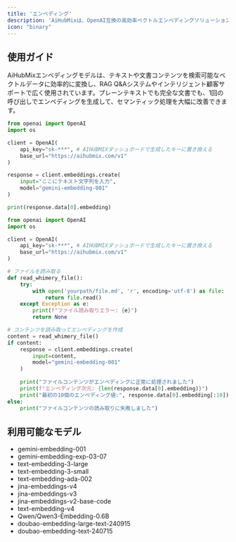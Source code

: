 ```yaml
---
title: 'エンベディング'
description: 'AiHubMixは、OpenAI互換の高効率ベクトルエンベディングソリューションを提供します。'
icon: "binary"
---
```


## 使用ガイド

AiHubMixエンベディングモデルは、テキストや文書コンテンツを検索可能なベクトルデータに効率的に変換し、RAG Q&Aシステムやインテリジェント顧客サポートで広く使用されています。プレーンテキストでも完全な文書でも、1回の呼び出しでエンベディングを生成して、セマンティック処理を大幅に改善できます。

<CodeGroup>
  
```py 汎用エンベディング
from openai import OpenAI
import os

client = OpenAI(
    api_key="sk-***", # AIHUBMIXダッシュボードで生成したキーに置き換える
    base_url="https://aihubmix.com/v1"
)

response = client.embeddings.create(
    input="ここにテキスト文字列を入力",
    model="gemini-embedding-001"
)

print(response.data[0].embedding)
```

```py 文書を読み取ってエンベディング
from openai import OpenAI
import os

client = OpenAI(
    api_key="sk-***", # AIHUBMIXダッシュボードで生成したキーに置き換える
    base_url="https://aihubmix.com/v1"
)

# ファイルを読み取る
def read_whimery_file():
    try:
        with open('yourpath/file.md', 'r', encoding='utf-8') as file:
            return file.read()
    except Exception as e:
        print(f"ファイル読み取りエラー: {e}")
        return None

# コンテンツを読み取ってエンベディングを作成
content = read_whimery_file()
if content:
    response = client.embeddings.create(
        input=content,
        model="gemini-embedding-001"
    )
    
    print("ファイルコンテンツがエンベディングに正常に処理されました")
    print(f"エンベディング次元: {len(response.data[0].embedding)}")
    print("最初の10個のエンベディング値:", response.data[0].embedding[:10])
else:
    print("ファイルコンテンツの読み取りに失敗しました")

```

</CodeGroup>

## 利用可能なモデル

- gemini-embedding-001
- gemini-embedding-exp-03-07
- text-embedding-3-large
- text-embedding-3-small
- text-embedding-ada-002
- jina-embeddings-v4
- jina-embeddings-v3
- jina-embeddings-v2-base-code
- text-embedding-v4
- Qwen/Qwen3-Embedding-0.6B
- doubao-embedding-large-text-240915
- doubao-embedding-text-240715